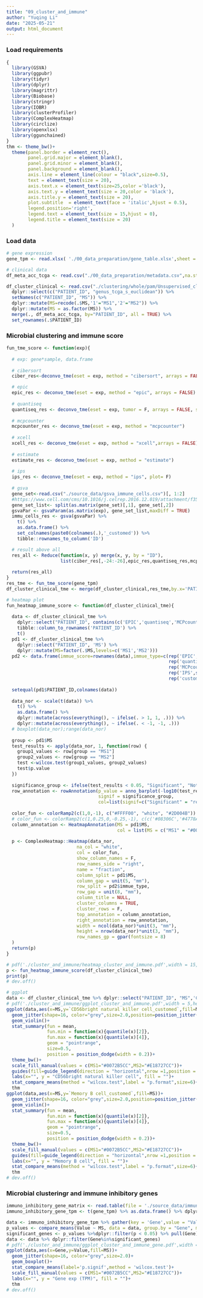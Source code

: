 ```yaml
---
title: "09_cluster_and_immune"
author: "Yuqing Li"
date: "2025-05-21"
output: html_document
---
```


### Load requirements
```r
{
  library(GSVA)
  library(ggpubr)
  library(tidyr)
  library(dplyr)
  library(magrittr)
  library(Biobase)
  library(stringr)
  library(IOBR)
  library(clusterProfiler)
  library(ComplexHeatmap)
  library(circlize)
  library(openxlsx)
  library(ggunchained)
}
thm <- theme_bw()+
  theme(panel.border = element_rect(),
        panel.grid.major = element_blank(),   
        panel.grid.minor = element_blank(),
        panel.background = element_blank(),
        axis.line = element_line(colour = "black",size=0.5),
        text = element_text(size = 20),
        axis.text.x = element_text(size=25,color ='black'),
        axis.text.y = element_text(size = 20,color = 'black'),
        axis.title.y = element_text(size = 20),
        plot.subtitle  = element_text(face = 'italic',hjust = 0.5),
        legend.position='right',
        legend.text = element_text(size = 15,hjust = 0),
        legend.title = element_text(size = 20)
  )

```

### Load data
```r

# gene expression
gene_tpm <- read.xlsx( './00_data_preparation/gene_table.xlsx',sheet = 1,rowNames = TRUE) %>%  mutate_all(as.numeric);dim(gene_tpm)

# clinical data
df_meta_acc_tcga <- read.csv("./00_data_preparation/metadata.csv",na.strings = "") %>% dplyr::filter(COHORT=='TCGA')

df_cluster_clinical <- read.csv("./clustering/whole/pam/Unsupervised_clustering.csv") %>% 
  dplyr::select(c("PATIENT_ID", "genus_tcga_s_euclidean")) %>% 
  setNames(c("PATIENT_ID", "MS")) %>% 
  dplyr::mutate(MS=recode(.$MS,'1'="MS1",'2'="MS2")) %>% 
  dplyr::mutate(MS = as.factor(MS)) %>% 
  merge(., df_meta_acc_tcga, by="PATIENT_ID", all = TRUE) %>% 
  set_rownames(.$PATIENT_ID)
```

### Microbial clustering and immune score
```r
fun_tme_score <- function(exp){
  
  # exp: gene*sample, data.frame
  
  # cibersort
  ciber_res<-deconvo_tme(eset = exp, method = "cibersort", arrays = FALSE, perm = 100 )

  # epic
  epic_res <- deconvo_tme(eset = exp, method = "epic", arrays = FALSE)
  
  # quantiseq
  quantiseq_res <- deconvo_tme(eset = exp, tumor = F, arrays = FALSE, scale_mrna = TRUE, method = "quantiseq")
  
  # mcpcounter
  mcpcounter_res <- deconvo_tme(eset = exp, method = "mcpcounter")
  
  # xcell
  xcell_res <- deconvo_tme(eset = exp, method = "xcell",arrays = FALSE)
  
  # estimate
  estimate_res <- deconvo_tme(eset = exp, method = "estimate")
  
  # ips
  ips_res <- deconvo_tme(eset = exp, method = "ips", plot= F)
  
  # gsva
  gene_set<-read.csv("./source_data/gsva_immune_cells.csv")[, 1:2]
  #https://www.cell.com/cms/10.1016/j.celrep.2016.12.019/attachment/f353dac9-4bf5-4a52-bb9a-775e74d5e968/mmc3.xlsx
  gene_set_list<- split(as.matrix(gene_set)[,1], gene_set[,2])
  gsvaPar <- gsvaParam(as.matrix(exp), gene_set_list,maxDiff = TRUE)
  immu_cells_res <- gsva(gsvaPar) %>% 
    t() %>% 
    as.data.frame() %>% 
    set_colnames(paste0(colnames(.),'_customed')) %>% 
    tibble::rownames_to_column('ID')

  # result above all
  res_all <- Reduce(function(x, y) merge(x, y, by = "ID"),
                    list(ciber_res[,-24:-26],epic_res,quantiseq_res,mcpcounter_res,xcell_res,estimate_res,ips_res,immu_cells_res))
  
  return(res_all)
}
res_tme <- fun_tme_score(gene_tpm)
df_cluster_clinical_tme <- merge(df_cluster_clinical,res_tme,by.x='PATIENT_ID',by.y='ID')

# heatmap plot
fun_heatmap_immune_score <- function(df_cluster_clinical_tme){
  
  data <- df_cluster_clinical_tme %>% 
    dplyr::select("PATIENT_ID", contains(c('EPIC','quantiseq','MCPcounter','IPS','customed'))) %>%
    tibble::column_to_rownames('PATIENT_ID') %>% 
    t() 
  pd1 <- df_cluster_clinical_tme %>% 
    dplyr::select("PATIENT_ID", 'MS') %>% 
    dplyr::mutate(MS=factor(.$MS,levels=c('MS1','MS2')))
  pd2 <- data.frame(immue_score=rownames(data),immue_type=c(rep('EPIC',sum(str_detect(rownames(data),'_EPIC'))),
                                                            rep('quantiseq',sum(str_detect(rownames(data),'_quantiseq'))),
                                                            rep('MCPcounter',sum(str_detect(rownames(data),'_MCPcounter'))),
                                                            rep('IPS',sum(str_detect(rownames(data),'_IPS'))),
                                                            rep('customed',sum(str_detect(rownames(data),'_customed')))))
  
  setequal(pd1$PATIENT_ID,colnames(data))
  
  data_nor <- scale(t(data)) %>%  
    t() %>% 
    as.data.frame() %>% 
    dplyr::mutate(across(everything(), ~ ifelse(. > 1, 1, .))) %>% 
    dplyr::mutate(across(everything(), ~ ifelse(. < -1, -1, .)))
  # boxplot(data_nor);range(data_nor)
  
  group <- pd1$MS
  test_results <- apply(data_nor, 1, function(row) {
    group1_values <- row[group == "MS1"]
    group2_values <- row[group == "MS2"]
    test <-wilcox.test(group1_values, group2_values)
    test$p.value
  })
  
  significance_group <- ifelse(test_results < 0.05, "Significant", "Not Significant")
  row_annotation <- rowAnnotation(p_value = anno_barplot(-log10(test_results)),
                                  signif = significance_group,
                                  col=list(signif=c("Significant" = "red", "Not Significant" = "#eaebea")))
  
  color_fun <- colorRamp2(c(1,0,-1), c("#FFFF00", "white", "#2D004B"))
  # color_fun <- colorRamp2(c(1,0.25,0,-0.25,-1), c(c('#08306C','#4778A9','#68AAD1','#9FC7E0','#C9DBEA')))
  column_annotation <- HeatmapAnnotation(MS = pd1$MS,
                                         col = list(MS = c("MS1" = "#0072B5CC", "MS2" = "#E18727CC")))
  
  p <- ComplexHeatmap::Heatmap(data_nor, 
                          na_col = "white",
                          col = color_fun,  
                          show_column_names = F,
                          row_names_side = "right",
                          name = "fraction",
                          column_split = pd1$MS, 
                          column_gap = unit(5, "mm"),
                          row_split = pd2$immue_type,
                          row_gap = unit(8, "mm"),
                          column_title = NULL,
                          cluster_columns = TRUE,
                          cluster_rows = F, 
                          top_annotation = column_annotation,
                          right_annotation = row_annotation,
                          width = ncol(data_nor)*unit(3, "mm"), 
                          height = nrow(data_nor)*unit(3, "mm"),
                          row_names_gp = gpar(fontsize = 8) 
  )
  return(p)
}

# pdf('./cluster_and_immune/heatmap_cluster_and_immune.pdf',width = 15,height = 15)
p <- fun_heatmap_immune_score(df_cluster_clinical_tme)
print(p)
# dev.off()

# ggplot
data <- df_cluster_clinical_tme %>% dplyr::select("PATIENT_ID", "MS",'CD56bright natural killer cell_customed','Memory B cell_customed') 
# pdf('./cluster_and_immune/ggplot_cluster_and_immune.pdf',width = 5,height = 5)
ggplot(data,aes(x=MS,y=`CD56bright natural killer cell_customed`,fill=MS))+
  geom_jitter(shape=16, color="grey",size=2.0,position=position_jitter(0.2))+
  geom_violin()+
  stat_summary(fun = mean,
               fun.min = function(x){quantile(x)[2]},
               fun.max = function(x){quantile(x)[4]},
               geom = "pointrange",
               size=0.5,
               position = position_dodge(width = 0.2))+
  theme_bw()+
  scale_fill_manual(values = c(MS1="#0072B5CC",MS2="#E18727CC"))+
  guides(fill=guide_legend(direction = "horizontal",nrow =1,position = 'bottom'))+
  labs(x="", y = "CD56bright natural killer cell", fill = "")+  
  stat_compare_means(method = "wilcox.test",label = "p.format",size=6)+
  thm
ggplot(data,aes(x=MS,y=`Memory B cell_customed`,fill=MS))+
  geom_jitter(shape=16, color="grey",size=2.0,position=position_jitter(0.2))+
  geom_violin()+
  stat_summary(fun = mean,
               fun.min = function(x){quantile(x)[2]},
               fun.max = function(x){quantile(x)[4]},
               geom = "pointrange",
               size=0.5,
               position = position_dodge(width = 0.2))+
  theme_bw()+
  scale_fill_manual(values = c(MS1="#0072B5CC",MS2="#E18727CC"))+
  guides(fill=guide_legend(direction = "horizontal",nrow =1,position = 'bottom'))+
  labs(x="", y = "Memory B cell", fill = "")+  
  stat_compare_means(method = "wilcox.test",label = "p.format",size=6)+
  thm
# dev.off()
```

### Microbial clusteringr and immune inhibitory genes
```r
immuno_inhibitory_gene_matrix <- read.table(file = './source_data/immune_signature_annotation.txt',sep = '\t',header = T)
immuno_inhibitory_gene_tpm <- t(gene_tpm) %>% as.data.frame() %>% dplyr::select(any_of(immuno_inhibitory_gene_matrix$GeneSymbol)) %>% tibble::rownames_to_column('PATIENT_ID') %>% merge(df_cluster_clinical[,c('PATIENT_ID','MS')],.,by='PATIENT_ID')

data <- immuno_inhibitory_gene_tpm %>% gather(key = 'Gene',value = "Value",-PATIENT_ID,-MS)
p_values <- compare_means(Value ~ MS, data = data, group.by = "Gene", method = "wilcox.test")
significant_genes <- p_values %>%dplyr::filter(p < 0.05) %>% pull(Gene)  
data <- data %>% dplyr::filter(Gene%in%significant_genes)
# pdf('./cluster_and_immune/ggplot_cluster_and_immune_gene.pdf',width = 15,height = 4)
ggplot(data,aes(x=Gene,y=Value,fill=MS))+
  geom_jitter(shape=16, color="grey",size=2.0)+
  geom_boxplot()+
  stat_compare_means(label='p.signif',method = 'wilcox.test')+
  scale_fill_manual(values = c(MS1="#0072B5CC",MS2="#E18727CC"))+
  labs(x="", y = "Gene exp (TPM)", fill = "")+  
  thm
# dev.off()
```

